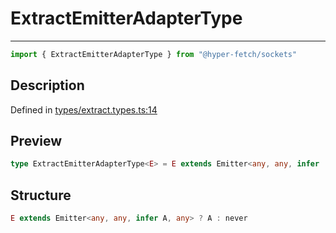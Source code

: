 

# ExtractEmitterAdapterType

<div class="api-docs__separator" data-reactroot="">

---

</div><div class="api-docs__import" data-reactroot="">

```ts
import { ExtractEmitterAdapterType } from "@hyper-fetch/sockets"
```

</div><div class="api-docs__section">

## Description

</div><div class="api-docs__description"><span class="api-docs__do-not-parse">



</span></div><p class="api-docs__definition">

Defined in [types/extract.types.ts:14](https://github.com/BetterTyped/hyper-fetch/blob/3f01c37e/packages/sockets/src/types/extract.types.ts#L14)

</p><div class="api-docs__section">

## Preview

</div><div class="api-docs__preview type single">

```ts
type ExtractEmitterAdapterType<E> = E extends Emitter<any, any, infer  A, any> ? A : never;
```

</div><div class="api-docs__section">

## Structure

</div><div class="api-docs__returns">

```ts
E extends Emitter<any, any, infer A, any> ? A : never
```

</div>